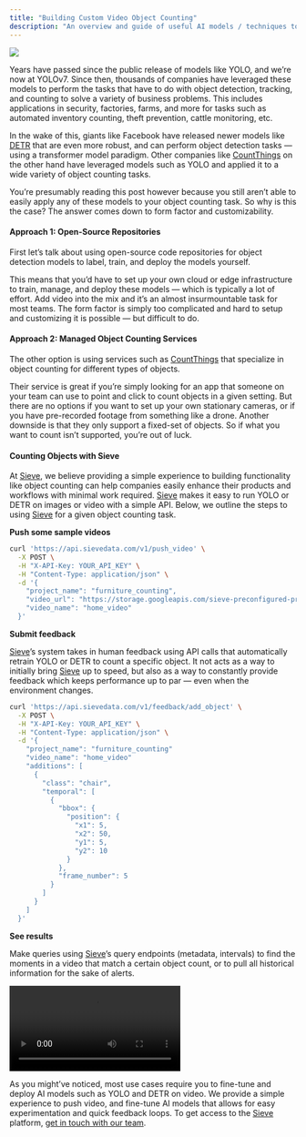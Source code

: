 ```yaml
---
title: "Building Custom Video Object Counting"
description: "An overview and guide of useful AI models / techniques to detect, track, and count objects in video."
---
```

<Example>
  <div class="flex items-center justify-center">
    <img class="w-full" src="https://storage.googleapis.com/sieve-data-video-test-bucket/sheep-animation.gif" />
  </div>
</Example>

Years have passed since the public release of models like YOLO, and we’re now at YOLOv7. Since then, thousands of companies have leveraged these models to perform the tasks that have to do with object detection, tracking, and counting to solve a variety of business problems. This includes applications in security, factories, farms, and more for tasks such as automated inventory counting, theft prevention, cattle monitoring, etc.

In the wake of this, giants like Facebook have released newer models like [DETR](https://ai.facebook.com/research/publications/end-to-end-object-detection-with-transformers) that are even more robust, and can perform object detection tasks — using a transformer model paradigm. Other companies like [CountThings](https://countthings.com/) on the other hand have leveraged models such as YOLO and applied it to a wide variety of object counting tasks.

You’re presumably reading this post however because you still aren’t able to easily apply any of these models to your object counting task. So why is this the case? The answer comes down to form factor and customizability.

#### Approach 1: Open-Source Repositories

First let’s talk about using open-source code repositories for object detection models to label, train, and deploy the models yourself.

This means that you’d have to set up your own cloud or edge infrastructure to train, manage, and deploy these models — which is typically a lot of effort. Add video into the mix and it’s an almost insurmountable task for most teams. The form factor is simply too complicated and hard to setup and customizing it is possible — but difficult to do.

#### Approach 2: Managed Object Counting Services

The other option is using services such as [CountThings](https://countthings.com/) that specialize in object counting for different types of objects.

Their service is great if you’re simply looking for an app that someone on your team can use to point and click to count objects in a given setting. But there are no options if you want to set up your own stationary cameras, or if you have pre-recorded footage from something like a drone. Another downside is that they only support a fixed-set of objects. So if what you want to count isn’t supported, you’re out of luck.

#### Counting Objects with Sieve

At [Sieve](https://www.sievedata.com/), we believe providing a simple experience to building functionality like object counting can help companies easily enhance their products and workflows with minimal work required. [Sieve](https://www.sievedata.com/) makes it easy to run YOLO or DETR on images or video with a simple API. Below, we outline the steps to using [Sieve](https://www.sievedata.com/) for a given object counting task.

**Push some sample videos**

```bash Terminal
curl 'https://api.sievedata.com/v1/push_video' \
  -X POST \
  -H "X-API-Key: YOUR_API_KEY" \
  -H "Content-Type: application/json" \
  -d '{
    "project_name": "furniture_counting",
    "video_url": "https://storage.googleapis.com/sieve-preconfigured-projects/videos/home-interior/home_sf.mp4",
    "video_name": "home_video"
  }'
```

**Submit feedback**

[Sieve](https://www.notion.so/Docs-Guides-b0872b057057477e91818032e6e313d7)’s system takes in human feedback using API calls that automatically retrain YOLO or DETR to count a specific object. It not acts as a way to initially bring [Sieve](https://www.sievedata.com/) up to speed, but also as a way to constantly provide feedback which keeps performance up to par — even when the environment changes.

```bash Terminal
curl 'https://api.sievedata.com/v1/feedback/add_object' \
  -X POST \
  -H "X-API-Key: YOUR_API_KEY" \
  -H "Content-Type: application/json" \
  -d '{
    "project_name": "furniture_counting"
    "video_name": "home_video"
    "additions": [
      {
        "class": "chair",
        "temporal": [
          {
            "bbox": {
              "position": {
                "x1": 5,
                "x2": 50,
                "y1": 5,
                "y2": 10
              }
            },
            "frame_number": 5
          }
        ]
      }
    ]
  }'
```

**See results**

Make queries using [Sieve](https://www.sievedata.com/)’s query endpoints (metadata, intervals)  to find the moments in a video that match a certain object count, or to pull all historical information for the sake of alerts.

<Example resizable>
  <video class="w-full aspect-video rounded-lg shadow-lg" controls="" src="https://storage.googleapis.com/sieve-data-video-test-bucket/sieve-landing-site-videos/1s01-drone.mp4"></video>
</Example>

As you might’ve noticed, most use cases require you to fine-tune and deploy AI models such as YOLO and DETR on video. We provide a simple experience to push video, and fine-tune AI models that allows for easy experimentation and quick feedback loops. To get access to the [Sieve](https://www.sievedata.com/) platform, [get in touch with our team](https://docs.google.com/forms/d/e/1FAIpQLSdoXPC_FXbp_J-S7mp1-0MPIjXN1x84eY1Rqa6cUjvn-D_HRQ/viewform?usp=sf_link).